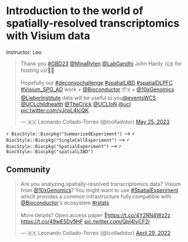 # Introduction to the world of spatially-resolved transcriptomics with Visium data

Instructor: Leo

<blockquote class="twitter-tweet"><p lang="en" dir="ltr">Thank you <a href="https://twitter.com/hashtag/GBD23?src=hash&amp;ref_src=twsrc%5Etfw">#GBD23</a> <a href="https://twitter.com/MinaRyten?ref_src=twsrc%5Etfw">@MinaRyten</a> <a href="https://twitter.com/LabGandhi?ref_src=twsrc%5Etfw">@LabGandhi</a> John Hardy 🇬🇧 for hosting us!🙌🏽<br><br>Hopefully our <a href="https://twitter.com/hashtag/deconvochallenge?src=hash&amp;ref_src=twsrc%5Etfw">#deconvochallenge</a> <a href="https://twitter.com/hashtag/spatialLIBD?src=hash&amp;ref_src=twsrc%5Etfw">#spatialLIBD</a> <a href="https://twitter.com/hashtag/spatialDLPFC?src=hash&amp;ref_src=twsrc%5Etfw">#spatialDLPFC</a> <a href="https://twitter.com/hashtag/Visium_SPG_AD?src=hash&amp;ref_src=twsrc%5Etfw">#Visium_SPG_AD</a> work + <a href="https://twitter.com/Bioconductor?ref_src=twsrc%5Etfw">@Bioconductor</a> 📦s + <a href="https://twitter.com/10xGenomics?ref_src=twsrc%5Etfw">@10xGenomics</a> <a href="https://twitter.com/LieberInstitute?ref_src=twsrc%5Etfw">@LieberInstitute</a> data will be useful to you<a href="https://twitter.com/eventsWCS?ref_src=twsrc%5Etfw">@eventsWCS</a> <a href="https://twitter.com/UCLchildhealth?ref_src=twsrc%5Etfw">@UCLchildhealth</a> <a href="https://twitter.com/TheCrick?ref_src=twsrc%5Etfw">@TheCrick</a> <a href="https://twitter.com/UCLIoN?ref_src=twsrc%5Etfw">@UCLIoN</a> <a href="https://twitter.com/ucl?ref_src=twsrc%5Etfw">@ucl</a> <a href="https://t.co/vJcpL4tcQK">pic.twitter.com/vJcpL4tcQK</a></p>&mdash; 🇲🇽 Leonardo Collado-Torres (@lcolladotor) <a href="https://twitter.com/lcolladotor/status/1661837334084460552?ref_src=twsrc%5Etfw">May 25, 2023</a></blockquote> <script async src="https://platform.twitter.com/widgets.js" charset="utf-8"></script>

<script defer class="speakerdeck-embed" data-id="0d787ea8865b4c8cb1c4f4bdebd5d3e6" data-ratio="1.77725118483412" src="//speakerdeck.com/assets/embed.js"></script>

`r BiocStyle::Biocpkg("SummarizedExperiment")` --> `r BiocStyle::Biocpkg("SingleCellExperiment")` --> `r BiocStyle::Biocpkg("SpatialExperiment")` --> `r BiocStyle::Biocpkg("spatialLIBD")`

## Community

<blockquote class="twitter-tweet"><p lang="en" dir="ltr">Are you analyzing spatially-resolved transcriptomics data? Visium from <a href="https://twitter.com/10xGenomics?ref_src=twsrc%5Etfw">@10xGenomics</a>? You might want to use <a href="https://twitter.com/hashtag/SpatialExperiment?src=hash&amp;ref_src=twsrc%5Etfw">#SpatialExperiment</a> which provides a common infrastructure fully compatible with <a href="https://twitter.com/Bioconductor?ref_src=twsrc%5Etfw">@Bioconductor</a>&#39;s ecosystem <a href="https://twitter.com/hashtag/rstats?src=hash&amp;ref_src=twsrc%5Etfw">#rstats</a><br><br>More details? Open access paper 📜<a href="https://t.co/4Y2RN4Wz2z">https://t.co/4Y2RN4Wz2z</a> <a href="https://t.co/49wE5Dv5HF">https://t.co/49wE5Dv5HF</a> <a href="https://t.co/QpI4lvCF2r">pic.twitter.com/QpI4lvCF2r</a></p>&mdash; 🇲🇽 Leonardo Collado-Torres (@lcolladotor) <a href="https://twitter.com/lcolladotor/status/1520066354241449988?ref_src=twsrc%5Etfw">April 29, 2022</a></blockquote> <script async src="https://platform.twitter.com/widgets.js" charset="utf-8"></script>

